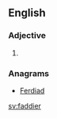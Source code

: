 ==English==

===Adjective===
{{head|en}}

# {{en-comparative of|faddy}}

===Anagrams===
* [[Ferdiad#English|Ferdiad]]

[[sv:faddier]]